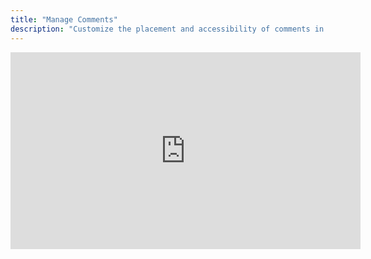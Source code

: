 ```yaml
---
title: "Manage Comments"
description: "Customize the placement and accessibility of comments in your scene."
---
```


<iframe width="560" height="315" src="https://www.youtube.com/embed/rchpit7viI4?si=6n4bJFsC83zd7LJs&start=33" title="YouTube video player" frameborder="0" allow="accelerometer; autoplay; clipboard-write; encrypted-media; gyroscope; picture-in-picture; web-share" referrerpolicy="strict-origin-when-cross-origin" allowfullscreen />

## Move comments

Because comments are pinned to objects, if an object is moved the comment will move with it.&#x20;

## Hide comments in the Editor view

Open the Command Center, type "show comments", and press `spacebar` to toggle visibility on/off.

> Visibility of pinned comments in the Editor can be turned on or off, depending on how visible they should be to anyone with edit access.

![](/images/hide-comments.png)

## Delete comments

In the comment pop-up, select the **…** icon and select **Delete** from the dropdown.&#x20;

> Deleted comments are permanently removed and cannot be recovered.

## Archive comments

In the comment pop-up, select the **…** icon and select **Archive** from the dropdown.

> Archived comments help keep a record of feedback for a design. Once a comment is archived, it's available in the Archived Comments section. Go into Comment mode to access the Archived Comments section.

![](/images/archive-comment.png)